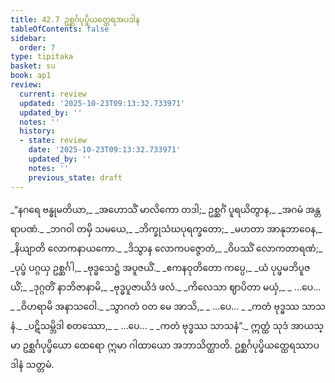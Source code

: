 ```yaml
---
title: 42.7 ဥစ္ဆင်္ဂပုပ္ဖိယတ္ထေရအပဒါန
tableOfContents: false
sidebar:
  order: 7
type: tipitaka
basket: su
book: ap1
review:
  current: review
  updated: '2025-10-23T09:13:32.733971'
  updated_by: ''
  notes: ''
  history:
  - state: review
    date: '2025-10-23T09:13:32.733971'
    updated_by: ''
    notes: ''
    previous_state: draft
---
```



<ReviewStatus review={frontmatter.review} showDetails={true} />

<HypothesisAnnotation frontmatter={frontmatter} />

<DynamicBreadcrumb />

<Division number="142" book="ap1" e="ch" v="20" p="440">

<Paragraph number="5403" type="verses" book="ap1">
_“နဂရေ ဗန္ဓုမတိယာ,_  
_အဟောသိံ မာလိကော တဒါ;_  
ဥစ္ဆင်္ဂံ ပူရယိတွာန,_  
_အဂမံ အန္တရာပဏံ._  

</Paragraph>

</Division>
<Division number="143" book="ap1" e="ch" v="20" p="441">

<Paragraph number="5404" type="verses" book="ap1">
_ဘဂဝါ တမှိ သမယေ,_  
_ဘိက္ခုသံဃပုရက္ခတော;_  
_မဟတာ အာနုဘာဝေန,_  
_နိယျာတိ လောကနာယကော._  

</Paragraph>

</Division>
<Division number="144" book="ap1" e="ch" v="20" p="441">

<Paragraph number="5405" type="verses" book="ap1">
_ဒိသွာန လောကပဇ္ဇောတံ,_  
_ဝိပဿိံ လောကတာရဏံ;_  
_ပုပ္ဖံ ပဂ္ဂယှ ဥစ္ဆင်္ဂါ,_  
_ဗုဒ္ဓသေဋ္ဌံ အပူဇယိံ._  

</Paragraph>

</Division>
<Division number="145" book="ap1" e="ch" v="20" p="441">

<Paragraph number="5406" type="verses" book="ap1">
_ဧကနဝုတိတော ကပ္ပေ,_  
_ယံ ပုပ္ဖမဘိပူဇယိံ;_  
_ဒုဂ္ဂတိံ နာဘိဇာနာမိ,_  
_ဗုဒ္ဓပူဇာယိဒံ ဖလံ._  

</Paragraph>

</Division>
<Division number="146" book="ap1" e="ch" v="20" p="441">

<Paragraph number="5407" type="verses" book="ap1">
_ကိလေသာ ဈာပိတာ မယှံ,_  
_ …ပေ… _  
_ဝိဟရာမိ အနာသဝေါ._  

</Paragraph>

</Division>
<Division number="147" book="ap1" e="ch" v="20" p="441">

<Paragraph number="5408" type="verses" book="ap1">
_သွာဂတံ ဝတ မေ အာသိ,_  
_ …ပေ… _  
_ကတံ ဗုဒ္ဓဿ သာသနံ._  

</Paragraph>

</Division>
<Division number="148" book="ap1" e="ch" v="20" p="441">

<Paragraph number="5409" type="verses" book="ap1">
_ပဋိသမ္ဘိဒါ စတဿော,_  
_ …ပေ… _  
_ကတံ ဗုဒ္ဓဿ သာသနံ”._  

</Paragraph>

<Paragraph number="5410" book="ap1">
ဣတ္ထံ သုဒံ အာယသ္မာ ဥစ္ဆင်္ဂပုပ္ဖိယော ထေရော ဣမာ ဂါထာယော အဘာသိတ္ထာတိ.

</Paragraph>
</Division>

<Paragraph number="5411" type="center" book="ap1">
ဥစ္ဆင်္ဂပုပ္ဖိယတ္ထေရဿာပဒါနံ သတ္တမံ.
</Paragraph>
